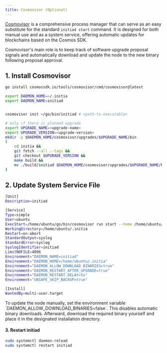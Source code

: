 ```yaml
---
title: Cosmovisor (Optional)
---
```


[Cosmovisor](https://docs.cosmos.network/v0.52/build/tooling/cosmovisor) is a comprehensive process manager that can serve as an easy substitute for the standard `initiad start` command. It is designed for both manual use and as a system service, offering automatic updates for blockchains based on the Cosmos SDK.

Cosmovisor's main role is to keep track of software upgrade proposal signals and automatically download and update the node to the new binary following proposal approval.

## 1. Install Cosmovisor

```sh
go install cosmossdk.io/tools/cosmovisor/cmd/cosmovisor@latest

export DAEMON_HOME=~/.initia
export DAEMON_NAME=initiad


cosmovisor init ~/go/bin/initiad # <path-to-executable>

# only if there is planned upgrade
export UPGRADE_NAME=<upgrade-name>
export UPGRADE_VERSION=<upgrade-version>
mkdir -p $DAEMON_HOME/cosmovisor/upgrades/$UPGRADE_NAME/bin
(                                                                              \
	cd initia &&                                                           \
	git fetch --all --tags &&                                              \
	git checkout $UPGRADE_VERSION &&                                       \
	make build &&                                                          \
	mv ./build/initiad $DAEMON_HOME/cosmovisor/upgrades/$UPGRADE_NAME/bin/ \
)
```

## 2. Update System Service File

```sh
[Unit]
Description=initiad

[Service]
Type=simple
User=ubuntu
ExecStart=/home/ubuntu/go/bin/cosmovisor run start --home /home/ubuntu/.initia
WorkingDirectory=/home/ubuntu/.initia
Restart=on-abort
StandardOutput=syslog
StandardError=syslog
SyslogIdentifier=initiad
LimitNOFILE=4096
Environment="DAEMON_NAME=initiad"
Environment="DAEMON_HOME=/home/ubuntu/.initia" 
Environment="DAEMON_ALLOW_DOWNLOAD_BINARIES=true"
Environment="DAEMON_RESTART_AFTER_UPGRADE=true"
Environment="DAEMON_RESTART_DELAY=5s"
Environment="UNSAFE_SKIP_BACKUP=true"

[Install]
WantedBy=multi-user.target
```

<Note> 
To update the node manually, set the environment variable `DAEMON_ALLOW_DOWNLOAD_BINARIES=false`. This disables automatic binary downloads. Afterward, download the required binary yourself and place it in the designated installation directory. 
</Note>

#### 3. Restart initiad

```sh
sudo systemctl daemon-reload
sudo systemctl restart initiad
```